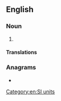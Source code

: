 {{also|zepto-meter}}
==English==

===Noun===
{{en-noun}}

# {{alternative spelling of|zeptometre|from=US|lang=en}}

====Translations====
{{trans-see|zeptometre}}

===Anagrams===
* {{anagrams|en|a=eeemoprttz|zeptometre}}

[[Category:en:SI units]]